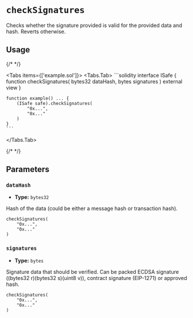 
# `checkSignatures`

Checks whether the signature provided is valid for the provided data and hash. Reverts otherwise.

## Usage

{/* <!-- vale off --> */}

<Tabs items={['example.sol']}>
  <Tabs.Tab>
    ```solidity
    interface ISafe {
        function checkSignatures(
            bytes32 dataHash,
            bytes signatures
        ) external view
    }

    function example() ... {
        (ISafe safe).checkSignatures(
            "0x...",
            "0x..."
        )
    }
    ```

  </Tabs.Tab>
</Tabs>

{/* <!-- vale on --> */}

## Parameters

### `dataHash`

- **Type:** `bytes32`

Hash of the data (could be either a message hash or transaction hash).

```solidity focus=2
checkSignatures(
    "0x...",
    "0x..."
)
```

### `signatures`

- **Type:** `bytes`

Signature data that should be verified. Can be packed ECDSA signature ((bytes32 r)(bytes32 s)(uint8 v)), contract signature (EIP-1271) or approved hash.

```solidity focus=3
checkSignatures(
    "0x...",
    "0x..."
)
```
